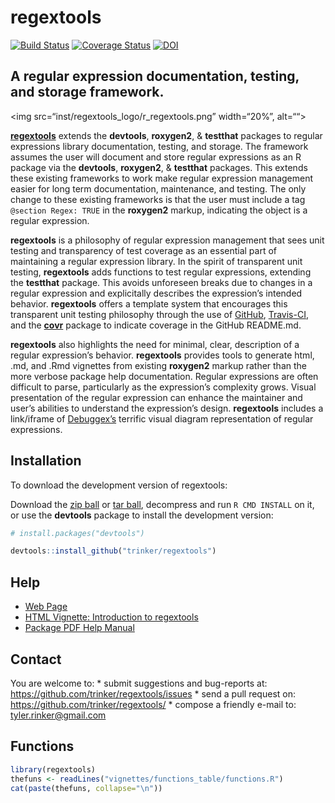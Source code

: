 regextools
=======

[![Build Status](https://travis-ci.org/trinker/regextools.png?branch=master)](https://travis-ci.org/trinker/regextools)
[![Coverage Status](https://coveralls.io/repos/trinker/regextools/badge.png?branch=master)](https://coveralls.io/r/trinker/regextools?branch=master)
[![DOI](https://zenodo.org/badge/5398/trinker/regextools.svg)](http://dx.doi.org/10.5281/zenodo.13804)

## A regular expression documentation, testing, and storage framework.


<img src="inst/regextools_logo/r_regextools.png" width="20%", alt="">  

[**regextools**](http://trinker.github.io/regextools_dev) extends the **devtools**, **roxygen2**, & **testthat** packages to regular expressions library documentation, testing, and storage.  The framework assumes the user will document and store regular expressions as an R package via the **devtools**, **roxygen2**, & **testthat** packages.  This extends these existing frameworks to work make regular expression management easier for long term documentation, maintenance, and 
testing.  The only change to these existing frameworks is that the user must include a tag `@section Regex: TRUE` in the **roxygen2** markup, indicating the object is a regular expression.  

**regextools** is a philosophy of regular expression management that sees unit testing and transparency of test coverage as an essential part of maintaining a regular expression library.  In the spirit of transparent unit testing, **regextools** adds functions to test regular expressions, extending the **testthat** package.  This avoids unforeseen breaks due to changes in a regular expression and explicitally describes the expression's intended behavior.  **regextools** offers a template system that encourages this transparent unit testing philosophy through the use of [GitHub](https://github.com/), [Travis-CI](https://travis-ci.org), and the [**covr**](https://github.com/jimhester/covr) package to indicate coverage in the GitHub README.md.  

**regextools** also highlights the need for minimal, clear, description of a regular expression's behavior.  **regextools** provides tools to generate html, .md, and .Rmd vignettes from existing **roxygen2** markup rather than the more verbose package help documentation.  Regular expressions are often difficult to parse, particularly as the expression's complexity grows.  Visual presentation of the regular expression can enhance the maintainer and user's abilities to understand the expression's design.  **regextools** includes a link/iframe of [Debuggex's](https://www.debuggex.com) terrific visual diagram representation of regular expressions.  

## Installation

To download the development version of regextools:

Download the [zip ball](https://github.com/trinker/regextools/zipball/master) or [tar ball](https://github.com/trinker/regextools/tarball/master), decompress and run `R CMD INSTALL` on it, or use the **devtools** package to install the development version:

```r
# install.packages("devtools")

devtools::install_github("trinker/regextools")
```

## Help

- [Web Page](http://trinker.github.com/regextools/)     
- [HTML Vignette: Introduction to regextools](http://trinker.github.io/regextools/vignettes/introduction.html)       
- [Package PDF Help Manual](https://dl.dropboxusercontent.com/u/61803503/regextools.pdf)   

## Contact

You are welcome to:
* submit suggestions and bug-reports at: <https://github.com/trinker/regextools/issues>
* send a pull request on: <https://github.com/trinker/regextools/>
* compose a friendly e-mail to: <tyler.rinker@gmail.com>

## Functions

```r
library(regextools)
thefuns <- readLines("vignettes/functions_table/functions.R")
cat(paste(thefuns, collapse="\n"))
```

